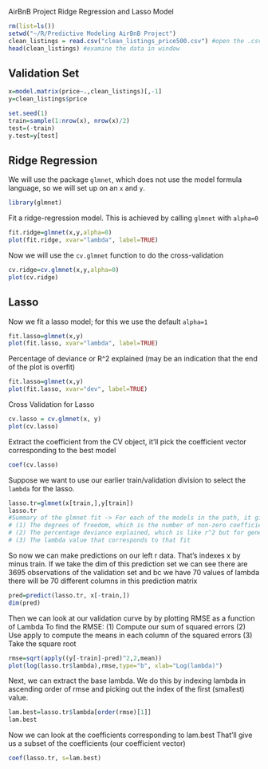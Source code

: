 AirBnB Project
Ridge Regression and Lasso Model

```{r}
rm(list=ls())
setwd("~/R/Predictive Modeling AirBnB Project")
clean_listings = read.csv("clean_listings_price500.csv") #open the .csv file
head(clean_listings) #examine the data in window
```



Validation Set
---------------
```{r}
x=model.matrix(price~.,clean_listings)[,-1]
y=clean_listings$price

set.seed(1)
train=sample(1:nrow(x), nrow(x)/2)
test=(-train)
y.test=y[test]
```



Ridge Regression
-----------------
We will use the package `glmnet`, which does not use the model formula language, so we will set up on an `x` and `y`.
```{r}
library(glmnet)
```

Fit a ridge-regression model. This is achieved by calling `glmnet` with `alpha=0` 
```{r}
fit.ridge=glmnet(x,y,alpha=0)
plot(fit.ridge, xvar="lambda", label=TRUE)
```

Now we will use the `cv.glmnet` function to do the cross-validation
```{r}
cv.ridge=cv.glmnet(x,y,alpha=0)
plot(cv.ridge)
```



Lasso
------
Now we fit a lasso model; for this we use the default `alpha=1`
```{r}
fit.lasso=glmnet(x,y)
plot(fit.lasso, xvar="lambda", label=TRUE)
```

Percentage of deviance or R^2 explained (may be an indication that the end of the plot is overfit)
```{r}
fit.lasso=glmnet(x,y)
plot(fit.lasso, xvar="dev", label=TRUE)
```

Cross Validation for Lasso
```{r}
cv.lasso = cv.glmnet(x, y)
plot(cv.lasso)
```

Extract the coefficient from the CV object, it'll pick the coefficient vector corresponding to the best model
```{r}
coef(cv.lasso)
```


Suppose we want to use our earlier train/validation division to select the `lambda` for the lasso.
```{r}
lasso.tr=glmnet(x[train,],y[train])
lasso.tr
#Summary of the glmnet fit -> For each of the models in the path, it gives: 
# (1) The degrees of freedom, which is the number of non-zero coefficients
# (2) The percentage deviance explained, which is like r^2 but for generalized linear models
# (3) The lambda value that corresponds to that fit
```

So now we can make predictions on our left r data. That's indexes x by minus train.
If we take the dim of this prediction set we can see there are 3695 observations of the validation set 
and bc we have 70 values of lambda there will be 70 different columns in this prediction matrix
```{r}
pred=predict(lasso.tr, x[-train,])
dim(pred) 
```

Then we can look at our validation curve by by plotting RMSE as a function of Lambda
To find the RMSE:
(1) Compute our sum of squared errors
(2) Use apply to compute the means in each column of the squared errors
(3) Take the square root
```{r}
rmse=sqrt(apply((y[-train]-pred)^2,2,mean))
plot(log(lasso.tr$lambda),rmse,type="b", xlab="Log(lambda)")
```

Next, we can extract the base lambda.
We do this by indexing lambda in ascending order of rmse and picking out the index of the first (smallest) value.
```{r}
lam.best=lasso.tr$lambda[order(rmse)[1]]
lam.best
```

Now we can look at the coefficients corresponding to lam.best
That'll give us a subset of the coefficients (our coefficient vector)
```{r}
coef(lasso.tr, s=lam.best)
```